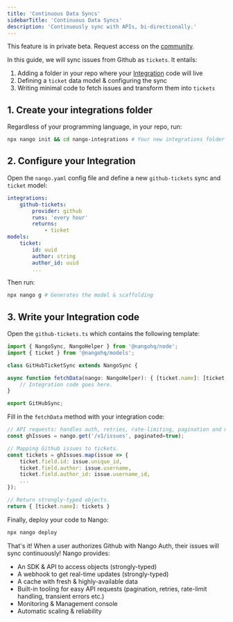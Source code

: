 ```yaml
---
title: 'Continuous Data Syncs'
sidebarTitle: 'Continuous Data Syncs'
description: 'Continuously sync with APIs, bi-directionally.'
---
```


<Note>This feature is in private beta. Request access on the [community](https://nango.dev/slack).</Note>

In this guide, we will sync issues from Github as `tickets`. It entails:

1. Adding a folder in your repo where your [Integration](/core-concepts#integrations) code will live
2. Defining a `ticket` data model & configuring the sync
3. Writing minimal code to fetch issues and transform them into `tickets`

## 1. Create your integrations folder

Regardless of your programming language, in your repo, run:

```bash
npx nango init && cd nango-integrations # Your new integrations folder
```

## 2. Configure your Integration

Open the `nango.yaml` config file and define a new `github-tickets` sync and `ticket` model:

```yaml
integrations:
	github-tickets:
		provider: github
		runs: 'every hour'
		returns:
			- ticket
models:
	ticket:
		id: uuid
		author: string
		author_id: uuid
		...
```

Then run:

```bash
npx nango g # Generates the model & scaffolding
```

## 3. Write your Integration code

Open the `github-tickets.ts` which contains the following template:

```typescript
import { NangoSync, NangoHelper } from '@nangohq/node';
import { ticket } from '@nangohq/models';

class GitHubTicketSync extends NangoSync {

async function fetchData(nango: NangoHelper): { [ticket.name]: [ticket.type] } {
	// Integration code goes here.
}

export GitHubSync;
```

Fill in the `fetchData` method with your integration code:

```typescript
// API requests: handles auth, retries, rate-limiting, pagination and more.
const ghIssues = nango.get('/v1/issues', paginated=true);

// Mapping Github issues to tickets.
const tickets = ghIssues.map(issue => {
    ticket.field.id: issue.unique_id,
    ticket.field.author: issue.username,
    ticket.field.author_id: issue.username_id,
    ...
});

// Return strongly-typed objects.
return { [ticket.name]: tickets }
```

Finally, deploy your code to Nango:

```bash
npx nango deploy
```

That's it! When a user authorizes Github with Nango Auth, their issues will sync continuously! Nango provides:

-   An SDK & API to access objects (strongly-typed)
-   A webhook to get real-time updates (strongly-typed)
-   A cache with fresh & highly-available data
-   Built-in tooling for easy API requests (pagination, retries, rate-limit handling, transient errors etc.)
-   Monitoring & Management console
-   Automatic scaling & reliability

